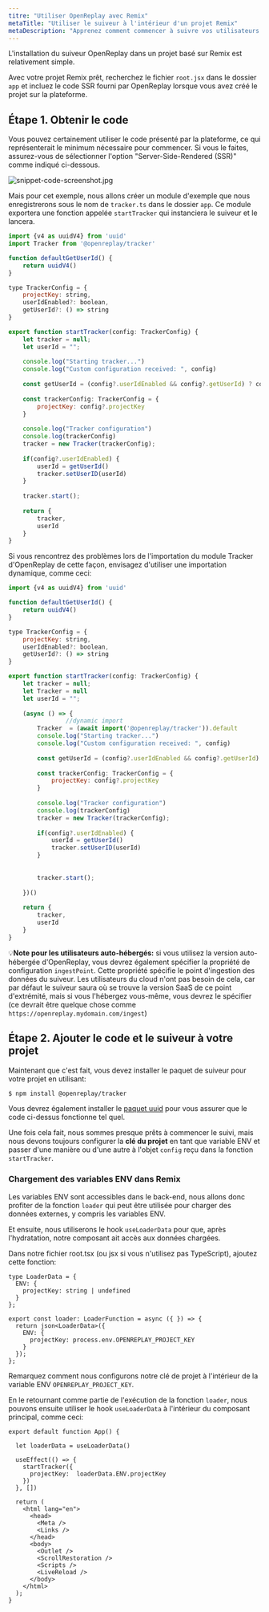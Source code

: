 ```yaml
---
titre: "Utiliser OpenReplay avec Remix"
metaTitle: "Utiliser le suiveur à l'intérieur d'un projet Remix"
metaDescription: "Apprenez comment commencer à suivre vos utilisateurs sur votre projet Remix"
---
```



L'installation du suiveur OpenReplay dans un projet basé sur Remix est relativement simple.

Avec votre projet Remix prêt, recherchez le fichier `root.jsx` dans le dossier `app` et incluez le code SSR fourni par OpenReplay lorsque vous avez créé le projet sur la plateforme.

## Étape 1. Obtenir le code

Vous pouvez certainement utiliser le code présenté par la plateforme, ce qui représenterait le minimum nécessaire pour commencer. Si vous le faites, assurez-vous de sélectionner l'option "Server-Side-Rendered (SSR)" comme indiqué ci-dessous.

![snippet-code-screenshot.jpg](./images/snippet-code-screenshot.jpg)

Mais pour cet exemple, nous allons créer un module d'exemple que nous enregistrerons sous le nom de `tracker.ts` dans le dossier `app`. Ce module exportera une fonction appelée `startTracker` qui instanciera le suiveur et le lancera.


```jsx
import {v4 as uuidV4} from 'uuid'
import Tracker from '@openreplay/tracker'

function defaultGetUserId() {
    return uuidV4() 
}

type TrackerConfig = {
    projectKey: string,
    userIdEnabled?: boolean,
    getUserId?: () => string
}

export function startTracker(config: TrackerConfig) {
    let tracker = null;
    let userId = "";
   
    console.log("Starting tracker...")
    console.log("Custom configuration received: ", config)
        
    const getUserId = (config?.userIdEnabled && config?.getUserId) ? config.getUserId : defaultGetUserId
        
    const trackerConfig: TrackerConfig = {
        projectKey: config?.projectKey
    }
        
    console.log("Tracker configuration")
    console.log(trackerConfig)
    tracker = new Tracker(trackerConfig);
        
    if(config?.userIdEnabled) {
        userId = getUserId()
        tracker.setUserID(userId)
    }
     
    tracker.start();
      
    return {
        tracker,
        userId
    }
}
```


Si vous rencontrez des problèmes lors de l'importation du module Tracker d'OpenReplay de cette façon, envisagez d'utiliser une importation dynamique, comme ceci:


```jsx
import {v4 as uuidV4} from 'uuid'

function defaultGetUserId() {
    return uuidV4() 
}

type TrackerConfig = {
    projectKey: string,
    userIdEnabled?: boolean,
    getUserId?: () => string
}

export function startTracker(config: TrackerConfig) {
    let tracker = null;
    let Tracker = null
    let userId = "";
    
    (async () => {
				//dynamic import 
        Tracker  = (await import('@openreplay/tracker')).default 
        console.log("Starting tracker...")
        console.log("Custom configuration received: ", config)
        
        const getUserId = (config?.userIdEnabled && config?.getUserId) ? config.getUserId : defaultGetUserId
        
        const trackerConfig: TrackerConfig = {
            projectKey: config?.projectKey
        }
        
        console.log("Tracker configuration")
        console.log(trackerConfig)
        tracker = new Tracker(trackerConfig);
        
        if(config?.userIdEnabled) {
            userId = getUserId()
            tracker.setUserID(userId)
        }
        
        
        tracker.start();
        
    })()
    
    return {
        tracker,
        userId
    }
}
```


💡**Note pour les utilisateurs auto-hébergés:** si vous utilisez la version auto-hébergée d'OpenReplay, vous devrez également spécifier la propriété de configuration `ingestPoint`. Cette propriété spécifie le point d'ingestion des données du suiveur. Les utilisateurs du cloud n'ont pas besoin de cela, car par défaut le suiveur saura où se trouve la version SaaS de ce point d'extrémité, mais si vous l'hébergez vous-même, vous devrez le spécifier (ce devrait être quelque chose comme `https://openreplay.mydomain.com/ingest`)

## Étape 2. Ajouter le code et le suiveur à votre projet

Maintenant que c'est fait, vous devez installer le paquet de suiveur pour votre projet en utilisant:


```markdown
$ npm install @openreplay/tracker
```


Vous devrez également installer le [paquet uuid](https://www.npmjs.com/package/uuid) pour vous assurer que le code ci-dessus fonctionne tel quel.

Une fois cela fait, nous sommes presque prêts à commencer le suivi, mais nous devons toujours configurer la **clé du projet** en tant que variable ENV et passer d'une manière ou d'une autre à l'objet `config` reçu dans la fonction `startTracker`.

### Chargement des variables ENV dans Remix

Les variables ENV sont accessibles dans le back-end, nous allons donc profiter de la fonction `loader` qui peut être utilisée pour charger des données externes, y compris les variables ENV.

Et ensuite, nous utiliserons le hook `useLoaderData` pour que, après l'hydratation, notre composant ait accès aux données chargées.

Dans notre fichier root.tsx (ou jsx si vous n'utilisez pas TypeScript), ajoutez cette fonction:


```tsx
type LoaderData = {
  ENV: {
    projectKey: string | undefined
  }
};

export const loader: LoaderFunction = async ({ }) => {
  return json<LoaderData>({
    ENV: {
      projectKey: process.env.OPENREPLAY_PROJECT_KEY
    }
  });
};
```


Remarquez comment nous configurons notre clé de projet à l'intérieur de la variable ENV `OPENREPLAY_PROJECT_KEY`.

En le retournant comme partie de l'exécution de la fonction `loader`, nous pouvons ensuite utiliser le hook `useLoaderData` à l'intérieur du composant principal, comme ceci:


```tsx
export default function App() {

  let loaderData = useLoaderData()

  useEffect(() => {
    startTracker({
      projectKey:  loaderData.ENV.projectKey
    })
  }, []) 

  return (
    <html lang="en">
      <head>
        <Meta />
        <Links />
      </head>
      <body>
        <Outlet />
        <ScrollRestoration />
        <Scripts />
        <LiveReload />
      </body>
    </html>
  );
}
```

